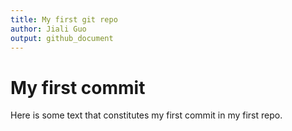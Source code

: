 ```yaml
---
title: My first git repo
author: Jiali Guo
output: github_document
---
```


# My first commit

Here is some text that constitutes my first commit in my first repo.